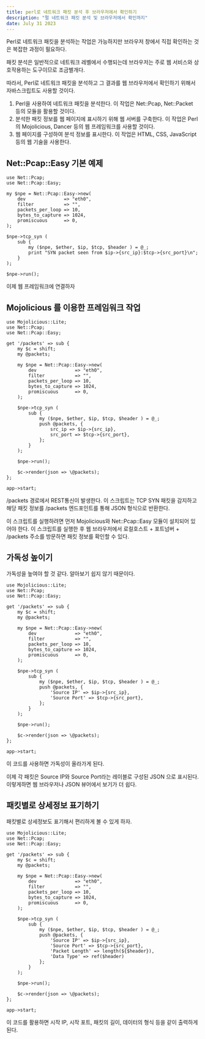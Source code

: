 ```yaml
---
title: perl로 네트워크 패킷 분석 후 브라우저에서 확인하기
description: "펄 네트워크 패킷 분석 및 브라우저에서 확인까지"
date: July 31 2023
---
```

Perl로 네트워크 패킷을 분석하는 작업은 가능하지만
 브라우저 창에서 직접 확인하는 것은 복잡한 과정이 필요하다. 
 
 패킷 분석은 일반적으로 네트워크 레벨에서 수행되는데 
 브라우저는 주로 웹 서비스와 상호작용하는 도구이므로 조금별개다.

따라서, Perl로 네트워크 패킷을 분석하고
 그 결과를 웹 브라우저에서 확인하기 위해서 자바스크립트도 사용할 것이다.

1. Perl을 사용하여 네트워크 패킷을 분석한다. 
이 작업은 Net::Pcap, Net::Packet 등의 모듈을 활용할 것이다.
2. 분석한 패킷 정보를 웹 페이지에 표시하기 위해 웹 서버를 구축한다. 
이 작업은 Perl의 Mojolicious, Dancer 등의 웹 프레임워크를 사용할 것이다.
3. 웹 페이지를 구성하여 분석 정보를 표시한다. 
이 작업은 HTML, CSS, JavaScript 등의 웹 기술을 사용한다.

## Net::Pcap::Easy 기본 예제

```
use Net::Pcap;
use Net::Pcap::Easy;

my $npe = Net::Pcap::Easy->new(
    dev              => "eth0",
    filter           => "",
    packets_per_loop => 10,
    bytes_to_capture => 1024,
    promiscuous      => 0,
);

$npe->tcp_syn (
    sub {
        my ($npe, $ether, $ip, $tcp, $header ) = @_;
        print "SYN packet seen from $ip->{src_ip}:$tcp->{src_port}\n";
    }
);

$npe->run();

```

이제 웹 프레임워크에 연결하자

## Mojolicious 를 이용한 프레임워크 작업

```
use Mojolicious::Lite;
use Net::Pcap;
use Net::Pcap::Easy;

get '/packets' => sub {
    my $c = shift;
    my @packets;

    my $npe = Net::Pcap::Easy->new(
        dev              => "eth0",
        filter           => "",
        packets_per_loop => 10,
        bytes_to_capture => 1024,
        promiscuous      => 0,
    );

    $npe->tcp_syn (
        sub {
            my ($npe, $ether, $ip, $tcp, $header ) = @_;
            push @packets, {
                src_ip => $ip->{src_ip},
                src_port => $tcp->{src_port},
            };
        }
    );

    $npe->run();

    $c->render(json => \@packets);
};

app->start;

```

/packets 경로에서 REST통신이 발생한다.
이 스크립트는 TCP SYN 패킷을 감지하고 해당 패킷 정보를 /packets 엔드포인트를 통해 JSON 형식으로 반환한다.

이 스크립트를 실행하려면 먼저 Mojolicious와 Net::Pcap::Easy 모듈이 설치되어 있어야 한다. 
이 스크립트를 실행한 후 웹 브라우저에서 로컬호스트 + 포트넘버 + /packets 주소를 방문하면 패킷 정보를 확인할 수 있다.

## 가독성 높이기

가독성을 높여야 할 것 같다. 알아보기 쉽지 않기 때문이다.

```
use Mojolicious::Lite;
use Net::Pcap;
use Net::Pcap::Easy;

get '/packets' => sub {
    my $c = shift;
    my @packets;

    my $npe = Net::Pcap::Easy->new(
        dev              => "eth0",
        filter           => "",
        packets_per_loop => 10,
        bytes_to_capture => 1024,
        promiscuous      => 0,
    );

    $npe->tcp_syn (
        sub {
            my ($npe, $ether, $ip, $tcp, $header ) = @_;
            push @packets, {
                'Source IP' => $ip->{src_ip},
                'Source Port' => $tcp->{src_port},
            };
        }
    );

    $npe->run();

    $c->render(json => \@packets);
};

app->start;

```

이 코드를 사용하면 가독성이 올라가게 된다. 

이제 각 패킷은 Source IP와 Source Port라는 레이블로 구성된 JSON 으로 표시된다. 
이렇게하면 웹 브라우저나 JSON 뷰어에서 보기가 더 쉽다.


## 패킷별로 상세정보 표기하기

패킷별로 상세정보도 표기해서 편리하게 볼 수 있게 하자.

```
use Mojolicious::Lite;
use Net::Pcap;
use Net::Pcap::Easy;

get '/packets' => sub {
    my $c = shift;
    my @packets;

    my $npe = Net::Pcap::Easy->new(
        dev              => "eth0",
        filter           => "",
        packets_per_loop => 10,
        bytes_to_capture => 1024,
        promiscuous      => 0,
    );

    $npe->tcp_syn (
        sub {
            my ($npe, $ether, $ip, $tcp, $header ) = @_;
            push @packets, {
                'Source IP' => $ip->{src_ip},
                'Source Port' => $tcp->{src_port},
                'Packet Length' => length(${$header}),
                'Data Type' => ref($header)
            };
        }
    );

    $npe->run();

    $c->render(json => \@packets);
};

app->start;

```


이 코드를 활용하면 시작 IP, 시작 포트, 패킷의 길이, 데이터의 형식 등을 같이 출력하게 된다.

